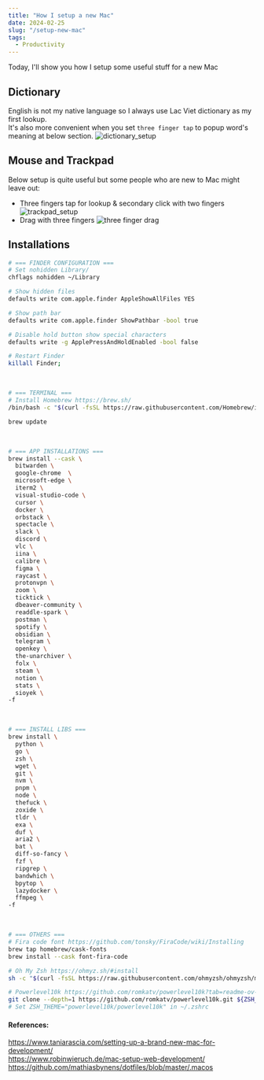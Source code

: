 ```yaml
---
title: "How I setup a new Mac"
date: 2024-02-25
slug: "/setup-new-mac"
tags:
  - Productivity
---
```


Today, I'll show you how I setup some useful stuff for a new Mac

## Dictionary

English is not my native language so I always use Lac Viet dictionary as my first lookup.  
It's also more convenient when you set `three finger tap` to popup word's meaning at below section.
![dictionary_setup](./dictionary_setup.png)

## Mouse and Trackpad

Below setup is quite useful but some people who are new to Mac might leave out:

- Three fingers tap for lookup & secondary click with two fingers
  ![trackpad_setup](./trackpad_setup.png)
- Drag with three fingers
  ![three finger drag](./three_finger_drag_setup.png)

## Installations

```bash
# === FINDER CONFIGURATION ===
# Set nohidden Library/
chflags nohidden ~/Library

# Show hidden files
defaults write com.apple.finder AppleShowAllFiles YES

# Show path bar
defaults write com.apple.finder ShowPathbar -bool true

# Disable hold button show special characters
defaults write -g ApplePressAndHoldEnabled -bool false

# Restart Finder
killall Finder;
```

<br />

```bash
# === TERMINAL ===
# Install Homebrew https://brew.sh/
/bin/bash -c "$(curl -fsSL https://raw.githubusercontent.com/Homebrew/install/HEAD/install.sh)"

brew update
```

<br />

```bash
# === APP INSTALLATIONS ===
brew install --cask \
  bitwarden \
  google-chrome  \
  microsoft-edge \
  iterm2 \
  visual-studio-code \
  cursor \
  docker \
  orbstack \
  spectacle \
  slack \
  discord \
  vlc \
  iina \
  calibre \
  figma \
  raycast \
  protonvpn \
  zoom \
  ticktick \
  dbeaver-community \
  readdle-spark \
  postman \
  spotify \
  obsidian \
  telegram \
  openkey \
  the-unarchiver \
  folx \
  steam \
  notion \
  stats \
  sioyek \
-f

```

<br />

```bash
# === INSTALL LIBS ===
brew install \
  python \
  go \
  zsh \
  wget \
  git \
  nvm \
  pnpm \
  node \
  thefuck \
  zoxide \
  tldr \
  exa \
  duf \
  aria2 \
  bat \
  diff-so-fancy \
  fzf \
  ripgrep \
  bandwhich \
  bpytop \
  lazydocker \
  ffmpeg \
-f

```

<br />

```bash
# === OTHERS ===
# Fira code font https://github.com/tonsky/FiraCode/wiki/Installing
brew tap homebrew/cask-fonts
brew install --cask font-fira-code

# Oh My Zsh https://ohmyz.sh/#install
sh -c "$(curl -fsSL https://raw.githubusercontent.com/ohmyzsh/ohmyzsh/master/tools/install.sh)"

# Powerlevel10k https://github.com/romkatv/powerlevel10k?tab=readme-ov-file#oh-my-zsh
git clone --depth=1 https://github.com/romkatv/powerlevel10k.git ${ZSH_CUSTOM:-$HOME/.oh-my-zsh/custom}/themes/powerlevel10k
# Set ZSH_THEME="powerlevel10k/powerlevel10k" in ~/.zshrc
```

#### References:

https://www.taniarascia.com/setting-up-a-brand-new-mac-for-development/  
https://www.robinwieruch.de/mac-setup-web-development/  
https://github.com/mathiasbynens/dotfiles/blob/master/.macos
